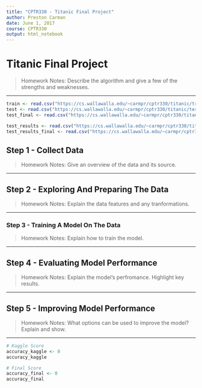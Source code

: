 ---
title: "CPTR330 - Titanic Final Project"
author: Preston Carman
date: June 1, 2017
course: CPTR330
output: html_notebook
---


# Titanic Final Project 

> Homework Notes: Describe the algorithm and give a few of the strengths and weaknesses.

---


```{r}
train <- read.csv("https://cs.wallawalla.edu/~carmpr/cptr330/titanic/train.csv", stringsAsFactors = FALSE)
test <- read.csv("https://cs.wallawalla.edu/~carmpr/cptr330/titanic/test.csv", stringsAsFactors = FALSE)
test_final <- read.csv("https://cs.wallawalla.edu/~carmpr/cptr330/titanic/test_final.csv", stringsAsFactors = FALSE)

test_results <- read.csv("https://cs.wallawalla.edu/~carmpr/cptr330/titanic/test_results.csv", stringsAsFactors = FALSE)
test_results_final <- read.csv("https://cs.wallawalla.edu/~carmpr/cptr330/titanic/test_results_final.csv", stringsAsFactors = FALSE)
```

## Step 1 - Collect Data

> Homework Notes: Give an overview of the data and its source.

---



## Step 2 - Exploring And Preparing The Data

> Homework Notes: Explain the data features and any tranformations.

---


### Step 3 - Training A Model On The Data

> Homework Notes: Explain how to train the model.

---



## Step 4 - Evaluating Model Performance

> Homework Notes: Explain the model's perfromance. Highlight key results.

---



## Step 5 - Improving Model Performance

> Homework Notes: What options can be used to improve the model? Explain and show.

---


```{r}
# Kaggle Score
accuracy_kaggle <- 0
accuracy_kaggle
```

```{r}
# Final Score
accuracy_final <- 0
accuracy_final
```
